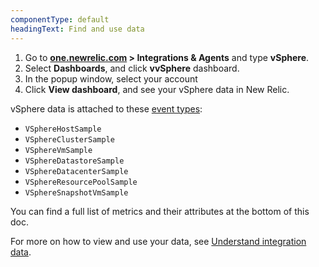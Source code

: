 ```yaml
---
componentType: default
headingText: Find and use data
---
```


1. Go to **[one.newrelic.com](https://one.newrelic.com) > Integrations & Agents** and type **vSphere**.
2. Select **Dashboards**, and click **vvSphere** dashboard.
3. In the popup window, select your account
4. Click **View dashboard**, and see your vSphere data in New Relic.

vSphere data is attached to these [event types](/docs/using-new-relic/welcome-new-relic/getting-started/glossary#event):

* `VSphereHostSample`
* `VSphereClusterSample`
* `VSphereVmSample`
* `VSphereDatastoreSample`
* `VSphereDatacenterSample`
* `VSphereResourcePoolSample`
* `VSphereSnapshotVmSample`

You can find a full list of metrics and their attributes at the bottom of this doc.

For more on how to view and use your data, see [Understand integration data](/docs/infrastructure/integrations/find-use-infrastructure-integration-data).

